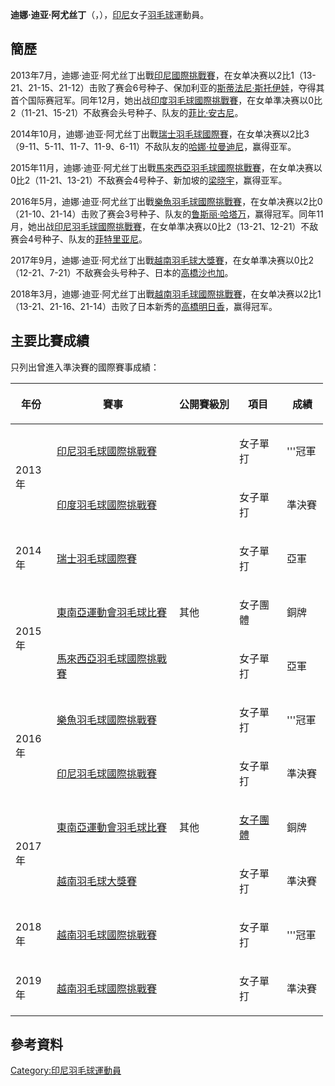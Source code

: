 {{noteTA|G1=Badminton}}
{{Infobox 羽球選手
| playername              = 迪娜·迪亚·阿尤丝丁<br/>{{lang|id|Dinar Dyah Ayustine}}
| image                   = 
| size                    = 
| caption                 = 
| birth_name              = 
| date_of_birth           = {{birth_date_and_age|1993|10|18}}<ref name="PROFIL ATLET">[http://badmintonindonesia.org/app/profile/timnas.aspx?id=000003615 PROFIL ATLET - Dinar Dyah Ayustine PBSI] {{Wayback|url=http://badmintonindonesia.org/app/profile/timnas.aspx?id=000003615 |date=20160329164707 }}{{id}}</ref>
| place_of_birth          = {{INA}}<br/>[[中爪哇省|中爪哇省]][[Karanganyar|Karanganyar]]<ref name="PROFIL ATLET"/>
| residence               =
| height                  = {{height|m=1.70}}<ref name="PROFIL ATLET"/>
| weight                  = 
| handedness              = 左手<ref name="PROFIL ATLET"/>
| country                 = {{INA}}
| years_intldebut         =
| years_started           = 
| coach                   = 
| event                   = 女子單打
| highest_ranking         = 第85位（女單）
| date_of_highest_ranking = 2016年2月25日<ref name="ranking">[http://bwfcontent.tournamentsoftware.com/ranking/player.aspx?id=10999&player=195682 BWF World Ranking - Ranking of Dinar Dyah AYUSTINE (61665)]{{en}}</ref>
| current_ranking         = 第86位（女單）
| date_of_current_ranking = 2016年4月7日<ref>[http://bwfcontent.tournamentsoftware.com/ranking/category.aspx?id=10999&category=473 BWF World Ranking - BWF世界排名榜 (4/7/2016) - Women's singles] {{Wayback|url=http://bwfcontent.tournamentsoftware.com/ranking/category.aspx?id=10999&category=473 |date=20170305011559 }}{{en}}</ref>
| played                  = 66勝–50負（女單）
| titles                  = 
| bwf_profile             = A406399D-77F5-49D5-AB23-E923E97357B9
| bwf_id                  = 61665
| updated                 = 2016年4月7日
}}
{{MedalTableTop|width=286px}}
{{MedalSport | 女子[[羽毛球|羽毛球]]}}
{{MedalCountry | {{INA}}}}
{{MedalCompetition | [[東南亞運動會|東南亞運動會]]}}
{{MedalBronze| [[2015年東南亞運動會|2015年 新加坡]] | [[2015年東南亞運動會羽毛球比賽|女子團體]] }}
{{MedalBronze| [[2017年东南亚运动会|2017年 吉隆坡]] | [[2017年東南亞運動會羽毛球比賽|女子團體]] }}
{{MedalBottom}}
'''迪娜·迪亚·阿尤丝丁'''（{{lang-id|Dinar Dyah Ayustine}}，{{bd|1993年|10月18日}}），[[印尼|印尼]]女子[[羽毛球|羽毛球]]運動員。

==簡歷==
2013年7月，迪娜·迪亚·阿尤丝丁出戰[[2013年印度尼西亞羽毛球國際挑戰賽|印尼國際挑戰賽]]，在女单决赛以2比1（13-21、21-15、21-12）击败了赛会6号种子、保加利亚的[[斯蒂法尼·斯托伊娃|斯蒂法尼·斯托伊娃]]，夺得其首个国际赛冠军。同年12月，她出战[[2013年印度羽毛球國際挑戰賽|印度羽毛球國際挑戰賽]]，在女单準决赛以0比2（11-21、15-21）不敌赛会头号种子、队友的[[菲比·安古尼|菲比·安古尼]]。

2014年10月，迪娜·迪亚·阿尤丝丁出戰[[2014年瑞士羽毛球國際賽|瑞士羽毛球國際賽]]，在女单决赛以2比3（9-11、5-11、11-7、11-9、6-11）不敌队友的[[哈娜·拉曼迪尼|哈娜·拉曼迪尼]]，赢得亚军。

2015年11月，迪娜·迪亚·阿尤丝丁出戰[[2015年馬來西亞羽毛球國際挑戰賽|馬來西亞羽毛球國際挑戰賽]]，在女单决赛以0比2（11-21、13-21）不敌赛会4号种子、新加坡的[[梁晓宇|梁晓宇]]，赢得亚军。

2016年5月，迪娜·迪亚·阿尤丝丁出戰[[2016年樂魚羽毛球國際挑戰賽|樂魚羽毛球國際挑戰賽]]，在女单决赛以2比0（21-10、21-14）击败了赛会3号种子、队友的[[鲁斯丽·哈塔万|鲁斯丽·哈塔万]]，赢得冠军。同年11月，她出战[[2016年印度尼西亞羽毛球國際挑戰賽|印尼羽毛球國際挑戰賽]]，在女单準决赛以0比2（13-21、12-21）不敌赛会4号种子、队友的[[菲特里亚尼|菲特里亚尼]]。

2017年9月，迪娜·迪亚·阿尤丝丁出戰[[2017年越南羽毛球大獎賽|越南羽毛球大獎賽]]，在女单準决赛以0比2（12-21、7-21）不敌赛会头号种子、日本的[[高橋沙也加|高橋沙也加]]。

2018年3月，迪娜·迪亚·阿尤丝丁出戰[[2018年越南羽毛球國際挑戰賽|越南羽毛球國際挑戰賽]]，在女单决赛以2比1（13-21、21-16、21-14）击败了日本新秀的[[高橋明日香|高橋明日香]]，赢得冠军。

==主要比賽成績==
只列出曾進入準決賽的國際賽事成績：
{| class=wikitable style="text-align:center; font-size:small;" 
!width="50"|年份
!width="180"|賽事
!width="80"|公開賽級別
!width="60"|項目
!width="50"|成績
|-
!rowspan="2"|2013年
|[[2013年印度尼西亞羽毛球國際挑戰賽|印尼羽毛球國際挑戰賽]]
|{{BWFIC}}
|女子單打
|bgcolor="gold"|'''冠軍
|-
|[[2013年印度羽毛球國際挑戰賽|印度羽毛球國際挑戰賽]]
|{{BWFIC}}
|女子單打
|bgcolor="#b8860b"|準決賽
|-
!rowspan="1"|2014年
|[[2014年瑞士羽毛球國際賽|瑞士羽毛球國際賽]]
|{{BWFIC}}
|女子單打
|bgcolor="silver"|亞軍
|-
!rowspan="2"|2015年
|[[2015年东南亚运动会羽毛球比赛|東南亞運動會羽毛球比賽]]
|其他
|女子團體
|bgcolor="#b8860b"|銅牌
|-
|[[2015年馬來西亞羽毛球國際挑戰賽|馬來西亞羽毛球國際挑戰賽]]
|{{BWFIC}}
|女子單打
|bgcolor="silver"|亞軍
|-
!rowspan="2"|2016年
|[[2016年樂魚羽毛球國際挑戰賽|樂魚羽毛球國際挑戰賽]]
|{{BWFIC}}
|女子單打
|bgcolor="gold"|'''冠軍
|-
|[[2016年印度尼西亞羽毛球國際挑戰賽|印尼羽毛球國際挑戰賽]]
|{{BWFIC}}
|女子單打
|bgcolor="#b8860b"|準決賽
|-
!rowspan="2"|2017年
|[[2017年東南亞運動會羽毛球比賽|東南亞運動會羽毛球比賽]]
|其他
|[[2017年東南亞運動會羽毛球女子團體比賽|女子團體]]
|bgcolor="#b8860b"|銅牌
|-
|[[2017年越南羽毛球大獎賽|越南羽毛球大獎賽]]
|{{BWFGP}}
|女子單打
|bgcolor="#b8860b"|準決賽
|-
!rowspan="1"|2018年
|[[2018年越南羽毛球國際挑戰賽|越南羽毛球國際挑戰賽]]
|{{BWFIC}}
|女子單打
|bgcolor="gold"|'''冠軍
|-
!rowspan="1"|2019年
|[[2019年越南羽毛球國際挑戰賽|越南羽毛球國際挑戰賽]]
|{{BWFIC}}
|女子單打
|bgcolor="#b8860b"|準決賽
|}
{{BWF賽事級別索引}}

==參考資料==
{{Reflist}}

{{DEFAULTSORT:Ayustine, Dinar Dyah}}
[[Category:印尼羽毛球運動員|Category:印尼羽毛球運動員]]